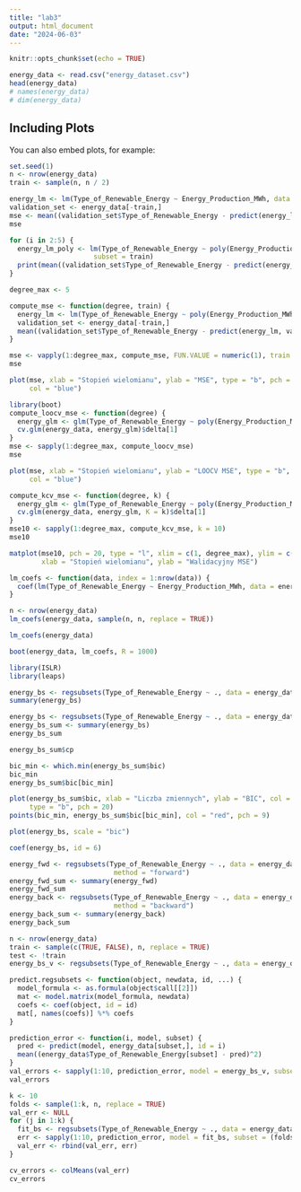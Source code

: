 ```yaml
---
title: "lab3"
output: html_document
date: "2024-06-03"
---
```


```r
knitr::opts_chunk$set(echo = TRUE)
```


```r
energy_data <- read.csv("energy_dataset.csv")
head(energy_data)
# names(energy_data)
# dim(energy_data)
```
## Including Plots

You can also embed plots, for example:

```r
set.seed(1)
n <- nrow(energy_data)
train <- sample(n, n / 2)
```

```r
energy_lm <- lm(Type_of_Renewable_Energy ~ Energy_Production_MWh, data = energy_data, subset = train)
validation_set <- energy_data[-train,]
mse <- mean((validation_set$Type_of_Renewable_Energy - predict(energy_lm, validation_set))^2)
mse
```

```r
for (i in 2:5) {
  energy_lm_poly <- lm(Type_of_Renewable_Energy ~ poly(Energy_Production_MWh, degree = i), data = energy_data, 
                     subset = train)
  print(mean((validation_set$Type_of_Renewable_Energy - predict(energy_lm_poly, validation_set))^2))
}
```

```r
degree_max <- 5

compute_mse <- function(degree, train) {
  energy_lm <- lm(Type_of_Renewable_Energy ~ poly(Energy_Production_MWh, degree), data = energy_data, subset = train)
  validation_set <- energy_data[-train,]
  mean((validation_set$Type_of_Renewable_Energy - predict(energy_lm, validation_set))^2)
}

mse <- vapply(1:degree_max, compute_mse, FUN.VALUE = numeric(1), train = train)
mse
```
```r
plot(mse, xlab = "Stopień wielomianu", ylab = "MSE", type = "b", pch = 20, 
     col = "blue")
```
```r
library(boot)
compute_loocv_mse <- function(degree) {
  energy_glm <- glm(Type_of_Renewable_Energy ~ poly(Energy_Production_MWh, degree), data = energy_data)
  cv.glm(energy_data, energy_glm)$delta[1]
}
mse <- sapply(1:degree_max, compute_loocv_mse)
mse
```

```r
plot(mse, xlab = "Stopień wielomianu", ylab = "LOOCV MSE", type = "b", pch = 20, 
     col = "blue")
```

```r
compute_kcv_mse <- function(degree, k) {
  energy_glm <- glm(Type_of_Renewable_Energy ~ poly(Energy_Production_MWh, degree), data = energy_data)
  cv.glm(energy_data, energy_glm, K = k)$delta[1]
}
mse10 <- sapply(1:degree_max, compute_kcv_mse, k = 10)
mse10
```

```r
matplot(mse10, pch = 20, type = "l", xlim = c(1, degree_max), ylim = c(18, 25),
        xlab = "Stopień wielomianu", ylab = "Walidacyjny MSE")
```

```r
lm_coefs <- function(data, index = 1:nrow(data)) {
  coef(lm(Type_of_Renewable_Energy ~ Energy_Production_MWh, data = energy_data, subset = index))
}
```

```r
n <- nrow(energy_data)
lm_coefs(energy_data, sample(n, n, replace = TRUE))
```

```r
lm_coefs(energy_data)
```

```r
boot(energy_data, lm_coefs, R = 1000)
```

```r
library(ISLR)
library(leaps)
```

```r
energy_bs <- regsubsets(Type_of_Renewable_Energy ~ ., data = energy_data)
summary(energy_bs)
```

```r
energy_bs <- regsubsets(Type_of_Renewable_Energy ~ ., data = energy_data, nvmax=10)
energy_bs_sum <- summary(energy_bs)
energy_bs_sum
```
```r
energy_bs_sum$cp
```

```r
bic_min <- which.min(energy_bs_sum$bic)
bic_min
energy_bs_sum$bic[bic_min]
```

```r
plot(energy_bs_sum$bic, xlab = "Liczba zmiennych", ylab = "BIC", col = "green",
     type = "b", pch = 20)
points(bic_min, energy_bs_sum$bic[bic_min], col = "red", pch = 9)
```

```r
plot(energy_bs, scale = "bic")
```

```r
coef(energy_bs, id = 6)
```

```r
energy_fwd <- regsubsets(Type_of_Renewable_Energy ~ ., data = energy_data, nvmax=10, 
                          method = "forward")
energy_fwd_sum <- summary(energy_fwd)
energy_fwd_sum
energy_back <- regsubsets(Type_of_Renewable_Energy ~ ., data = energy_data, nvmax=10, 
                          method = "backward")
energy_back_sum <- summary(energy_back)
energy_back_sum
```

```r
n <- nrow(energy_data)
train <- sample(c(TRUE, FALSE), n, replace = TRUE)
test <- !train
energy_bs_v <- regsubsets(Type_of_Renewable_Energy ~ ., data = energy_data, nvmax=10)
```

```r
predict.regsubsets <- function(object, newdata, id, ...) {
  model_formula <- as.formula(object$call[[2]])
  mat <- model.matrix(model_formula, newdata)
  coefs <- coef(object, id = id)
  mat[, names(coefs)] %*% coefs
}
```

```r
prediction_error <- function(i, model, subset) {
  pred <- predict(model, energy_data[subset,], id = i)
  mean((energy_data$Type_of_Renewable_Energy[subset] - pred)^2)
}
val_errors <- sapply(1:10, prediction_error, model = energy_bs_v, subset = test)
val_errors
```

```r
k <- 10
folds <- sample(1:k, n, replace = TRUE)
val_err <- NULL
for (j in 1:k) {
  fit_bs <- regsubsets(Type_of_Renewable_Energy ~ ., data = energy_data[folds != j,], nvmax=10)
  err <- sapply(1:10, prediction_error, model = fit_bs, subset = (folds == j))
  val_err <- rbind(val_err, err)
}
```

```r
cv_errors <- colMeans(val_err)
cv_errors
```
